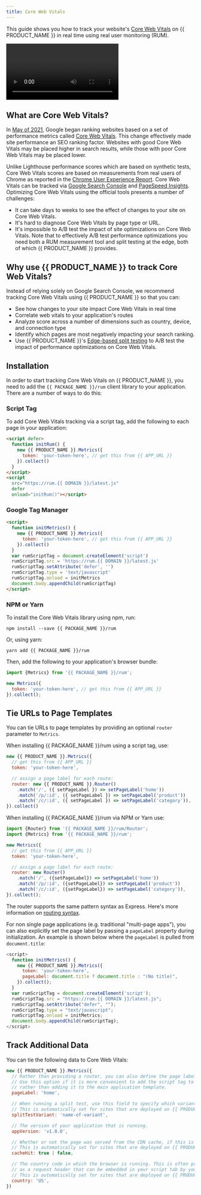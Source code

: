 ```yaml
---
title: Core Web Vitals
---
```


This guide shows you how to track your website's [Core Web Vitals](https://web.dev/vitals/) on {{ PRODUCT_NAME }} in real time using real user monitoring (RUM).

<Video>https://youtu.be/XNsCMaHt3DI</Video>

## What are Core Web Vitals?

In [May of 2021](https://developers.google.com/search/blog/2020/11/timing-for-page-experience), Google began ranking websites based on a
set of performance metrics called [Core Web Vitals](https://web.dev/vitals/). This change effectively made site performance an SEO ranking factor.
Websites with good Core Web Vitals may be placed higher in search results, while those with poor Core Web Vitals may be placed lower.

Unlike Lighthouse performance scores which are based on synthetic tests, Core Web Vitals scores are based on measurements from real users of Chrome as reported in the [Chrome User Experience Report](https://developers.google.com/web/tools/chrome-user-experience-report). Core Web Vitals can
be tracked via [Google Search Console](https://search.google.com/search-console/welcome) and [PageSpeed Insights](https://developers.google.com/speed/pagespeed/insights/). Optimizing Core Web Vitals using the official tools presents a number of challenges:

- It can take days to weeks to see the effect of changes to your site on Core Web Vitals.
- It's hard to diagnose Core Web Vitals by page type or URL.
- It's impossible to A/B test the impact of site optimizations on Core Web Vitals. Note that to effectively A/B test performance optimizations you need both a RUM measurement tool and split testing at the edge, both of which {{ PRODUCT_NAME }} provides.

## Why use {{ PRODUCT_NAME }} to track Core Web Vitals?

Instead of relying solely on Google Search Console, we recommend tracking Core Web Vitals using {{ PRODUCT_NAME }} so that you can:

- See how changes to your site impact Core Web Vitals in real time
- Correlate web vitals to your application's routes
- Analyze score across a number of dimensions such as country, device, and connection type
- Identify which pages are most negatively impacting your search ranking.
- Use {{ PRODUCT_NAME }}'s [Edge-based split testing](split_testing) to A/B test the impact of performance optimizations on Core Web Vitals.

## Installation

In order to start tracking Core Web Vitals on {{ PRODUCT_NAME }}, you need to add the `{{ PACKAGE_NAME }}/rum` client library to your application. There are a number of ways to do this:

### Script Tag

To add Core Web Vitals tracking via a script tag, add the following to each page in your application:

```html
<script defer>
  function initRum() {
    new {{ PRODUCT_NAME }}.Metrics({
      token: 'your-token-here', // get this from {{ APP_URL }}
    }).collect()
  }
</script>
<script
  src="https://rum.{{ DOMAIN }}/latest.js"
  defer
  onload="initRum()"></script>
```

### Google Tag Manager

```html
<script>
  function initMetrics() {
    new {{ PRODUCT_NAME }}.Metrics({
      token: 'your-token-here', // get this from {{ APP_URL }}
    }).collect()
  }
  var rumScriptTag = document.createElement('script')
  rumScriptTag.src = 'https://rum.{{ DOMAIN }}/latest.js'
  rumScriptTag.setAttribute('defer', '')
  rumScriptTag.type = 'text/javascript'
  rumScriptTag.onload = initMetrics
  document.body.appendChild(rumScriptTag)
</script>
```

### NPM or Yarn

To install the Core Web Vitals library using npm, run:

```
npm install --save {{ PACKAGE_NAME }}/rum
```

Or, using yarn:

```
yarn add {{ PACKAGE_NAME }}/rum
```

Then, add the following to your application's browser bundle:

```js
import {Metrics} from '{{ PACKAGE_NAME }}/rum';

new Metrics({
  token: 'your-token-here', // get this from {{ APP_URL }}
}).collect();
```

## Tie URLs to Page Templates

You can tie URLs to page templates by providing an optional `router` parameter to `Metrics`.

When installing {{ PACKAGE_NAME }}/rum using a script tag, use:

```js
new {{ PRODUCT_NAME }}.Metrics({
  // get this from {{ APP_URL }}
  token: 'your-token-here',

  // assign a page label for each route:
  router: new {{ PRODUCT_NAME }}.Router()
    .match('/', ({ setPageLabel }) => setPageLabel('home'))
    .match('/p/:id', ({ setPageLabel }) => setPageLabel('product'))
    .match('/c/:id', ({ setPageLabel }) => setPageLabel('category')),
}).collect()
```

When installing {{ PACKAGE_NAME }}/rum via NPM or Yarn use:

```js
import {Router} from '{{ PACKAGE_NAME }}/rum/Router';
import {Metrics} from '{{ PACKAGE_NAME }}/rum';

new Metrics({
  // get this from {{ APP_URL }}
  token: 'your-token-here',

  // assign a page label for each route:
  router: new Router()
    .match('/', ({setPageLabel}) => setPageLabel('home'))
    .match('/p/:id', ({setPageLabel}) => setPageLabel('product'))
    .match('/c/:id', ({setPageLabel}) => setPageLabel('category')),
}).collect();
```

The router supports the same pattern syntax as Express. Here's more information on [routing syntax](/guides/routing#section_route_pattern_syntax).

For non single page applications (e.g. traditional "multi-page apps"), you can also explicitly set the page label by passing a `pageLabel` property during initialization. An example is shown below where the `pageLabel` is pulled from `document.title`:

```js
<script>
  function initMetrics() {
    new {{ PRODUCT_NAME }}.Metrics({
      token: 'your-token-here',
      pageLabel: document.title ? document.title : "(No title)",
    }).collect();
  }
  var rumScriptTag = document.createElement('script');
  rumScriptTag.src = "https://rum.{{ DOMAIN }}/latest.js";
  rumScriptTag.setAttribute("defer", "");
  rumScriptTag.type = "text/javascript";
  rumScriptTag.onload = initMetrics;
  document.body.appendChild(rumScriptTag);
</script>
```

## Track Additional Data

You can tie the following data to Core Web Vitals:

```js
new {{ PRODUCT_NAME }}.Metrics({
  // Rather than providing a router, you can also define the page label for each page explicitly.
  // Use this option if it is more convenient to add the script tag to each page template individually
  // rather than adding it to the main application template.
  pageLabel: 'home',

  // When running a split test, use this field to specify which variant is active.
  // This is automatically set for sites that are deployed on {{ PRODUCT_NAME }}.
  splitTestVariant: 'name-of-variant',

  // The version of your application that is running.
  appVersion: 'v1.0.0',

  // Whether or not the page was served from the CDN cache, if this is known.
  // This is automatically set for sites that are deployed on {{ PRODUCT_NAME }}.
  cacheHit: true | false,

  // The country code in which the browser is running. This is often provided by CDNs
  // as a request header that can be embedded in your script tab by your application code.
  // This is automatically set for sites that are deployed on {{ PRODUCT_NAME }}.
  country: 'US',
})
```
